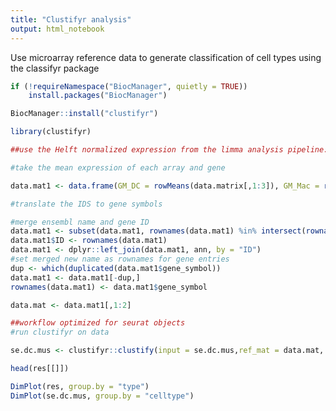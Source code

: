 ```yaml
---
title: "Clustifyr analysis"
output: html_notebook
---
```

Use microarray reference data to generate classification of cell types using the classifyr package 

```r

if (!requireNamespace("BiocManager", quietly = TRUE))
    install.packages("BiocManager")

BiocManager::install("clustifyr")

```

```r

library(clustifyr)

##use the Helft normalized expression from the limma analysis pipeline: data.matrix

#take the mean expression of each array and gene

data.mat1 <- data.frame(GM_DC = rowMeans(data.matrix[,1:3]), GM_Mac = rowMeans(data.matrix[,4:6]))

#translate the IDS to gene symbols

#merge ensembl name and gene ID
data.mat1 <- subset(data.mat1, rownames(data.mat1) %in% intersect(rownames(data.mat1), ann$ID))
data.mat1$ID <- rownames(data.mat1)
data.mat1 <- dplyr::left_join(data.mat1, ann, by = "ID")
#set merged new name as rownames for gene entries
dup <- which(duplicated(data.mat1$gene_symbol))
data.mat1 <- data.mat1[-dup,]
rownames(data.mat1) <- data.mat1$gene_symbol

data.mat <- data.mat1[,1:2]

```

```r

##workflow optimized for seurat objects
#run clustifyr on data

se.dc.mus <- clustifyr::clustify(input = se.dc.mus,ref_mat = data.mat, cluster_col = "seurat_clusters", obj_out = T)

head(res[[]])

DimPlot(res, group.by = "type")
DimPlot(se.dc.mus, group.by = "celltype")

```

